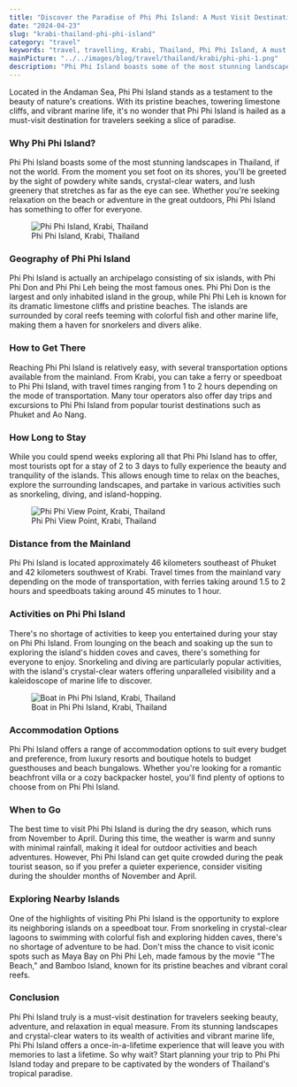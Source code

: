 ```yaml
---
title: "Discover the Paradise of Phi Phi Island: A Must Visit Destination In Thailand"
date: "2024-04-23"
slug: "krabi-thailand-phi-phi-island"
category: "travel"
keywords: "travel, travelling, Krabi, Thailand, Phi Phi Island, A must visit destination"
mainPicture: "../../images/blog/travel/thailand/krabi/phi-phi-1.png"
description: "Phi Phi Island boasts some of the most stunning landscapes in Thailand, if not the world. From the moment you set foot on its shores, you'll be greeted by the sight of powdery white sands, crystal-clear waters, and lush greenery that stretches as far as the eye can see. Whether you're seeking relaxation on the beach or adventure in the great outdoors, Phi Phi Island has something to offer for everyone."
---
```


Located in the Andaman Sea, Phi Phi Island stands as a testament to the beauty of nature's creations. With its pristine beaches, towering limestone cliffs, and vibrant marine life, it's no wonder that Phi Phi Island is hailed as a must-visit destination for travelers seeking a slice of paradise.

<h3>Why Phi Phi Island?</h3>
<p>
Phi Phi Island boasts some of the most stunning landscapes in Thailand, if not the world. From the moment you set foot on its shores, you'll be greeted by the sight of powdery white sands, crystal-clear waters, and lush greenery that stretches as far as the eye can see. Whether you're seeking relaxation on the beach or adventure in the great outdoors, Phi Phi Island has something to offer for everyone.
</p>

<figure>
  <img src="../../images/blog/travel/thailand/krabi/phi-phi-1.png" alt="Phi Phi Island, Krabi, Thailand"></img>
  <figcaption>Phi Phi Island, Krabi, Thailand</figcaption>
</figure>

<h3>Geography of Phi Phi Island</h3>
<p>
Phi Phi Island is actually an archipelago consisting of six islands, with Phi Phi Don and Phi Phi Leh being the most famous ones. Phi Phi Don is the largest and only inhabited island in the group, while Phi Phi Leh is known for its dramatic limestone cliffs and pristine beaches. The islands are surrounded by coral reefs teeming with colorful fish and other marine life, making them a haven for snorkelers and divers alike.
</p>

<h3>How to Get There</h3>
<p>
Reaching Phi Phi Island is relatively easy, with several transportation options available from the mainland. From Krabi, you can take a ferry or speedboat to Phi Phi Island, with travel times ranging from 1 to 2 hours depending on the mode of transportation. Many tour operators also offer day trips and excursions to Phi Phi Island from popular tourist destinations such as Phuket and Ao Nang.
</p>

<h3>How Long to Stay</h3>
<p>
While you could spend weeks exploring all that Phi Phi Island has to offer, most tourists opt for a stay of 2 to 3 days to fully experience the beauty and tranquility of the islands. This allows enough time to relax on the beaches, explore the surrounding landscapes, and partake in various activities such as snorkeling, diving, and island-hopping.
</p>

<figure>
  <img src="../../images/blog/travel/thailand/krabi/phi-phi-2.png" alt="Phi Phi View Point, Krabi, Thailand"></img>
  <figcaption>Phi Phi View Point, Krabi, Thailand</figcaption>
</figure>

<h3>Distance from the Mainland</h3>
<p>
Phi Phi Island is located approximately 46 kilometers southeast of Phuket and 42 kilometers southwest of Krabi. Travel times from the mainland vary depending on the mode of transportation, with ferries taking around 1.5 to 2 hours and speedboats taking around 45 minutes to 1 hour.
</p>


<h3>Activities on Phi Phi Island</h3>
<p>
There's no shortage of activities to keep you entertained during your stay on Phi Phi Island. From lounging on the beach and soaking up the sun to exploring the island's hidden coves and caves, there's something for everyone to enjoy. Snorkeling and diving are particularly popular activities, with the island's crystal-clear waters offering unparalleled visibility and a kaleidoscope of marine life to discover.
</p>

<figure>
  <img src="../../images/blog/travel/thailand/krabi/phi-phi-3.png" alt="Boat in Phi Phi Island, Krabi, Thailand"></img>
  <figcaption>Boat in Phi Phi Island, Krabi, Thailand</figcaption>
</figure>

<h3>Accommodation Options</h3>
<p>
Phi Phi Island offers a range of accommodation options to suit every budget and preference, from luxury resorts and boutique hotels to budget guesthouses and beach bungalows. Whether you're looking for a romantic beachfront villa or a cozy backpacker hostel, you'll find plenty of options to choose from on Phi Phi Island.
</p>

<h3>When to Go</h3>
<p>
The best time to visit Phi Phi Island is during the dry season, which runs from November to April. During this time, the weather is warm and sunny with minimal rainfall, making it ideal for outdoor activities and beach adventures. However, Phi Phi Island can get quite crowded during the peak tourist season, so if you prefer a quieter experience, consider visiting during the shoulder months of November and April.
</p>

<h3>Exploring Nearby Islands</h3>
<p>
One of the highlights of visiting Phi Phi Island is the opportunity to explore its neighboring islands on a speedboat tour. From snorkeling in crystal-clear lagoons to swimming with colorful fish and exploring hidden caves, there's no shortage of adventure to be had. Don't miss the chance to visit iconic spots such as Maya Bay on Phi Phi Leh, made famous by the movie "The Beach," and Bamboo Island, known for its pristine beaches and vibrant coral reefs.
</p>

<h3>Conclusion</h3>
<p>
Phi Phi Island truly is a must-visit destination for travelers seeking beauty, adventure, and relaxation in equal measure. From its stunning landscapes and crystal-clear waters to its wealth of activities and vibrant marine life, Phi Phi Island offers a once-in-a-lifetime experience that will leave you with memories to last a lifetime. So why wait? Start planning your trip to Phi Phi Island today and prepare to be captivated by the wonders of Thailand's tropical paradise.
</p>
